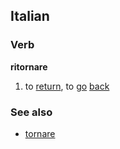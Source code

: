 ==Italian==
===Verb===
'''ritornare'''
# to [[return]], to [[go]] [[back]]
{{it-conj-are-essere|ritorn}}
===See also===
* [[tornare]]